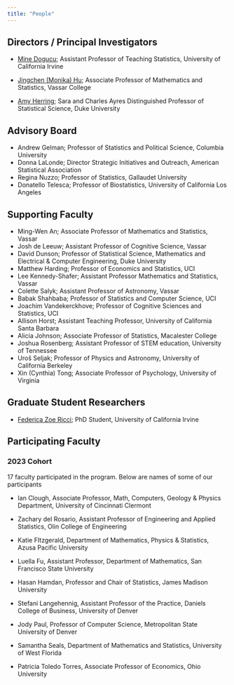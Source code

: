 ```yaml
---
title: "People"
---
```


## Directors / Principal Investigators 

- [Mine Dogucu](https://www.minedogucu.com/); Assistant Professor of Teaching Statistics, University of California Irvine 

- [Jingchen (Monika) Hu](https://pages.vassar.edu/jihu/); Associate Professor of Mathematics and Statistics, Vassar College

- [Amy Herring](https://scholars.duke.edu/person/Amy.Herring); Sara and Charles Ayres Distinguished Professor of Statistical Science, Duke University 


## Advisory Board

- Andrew Gelman; Professor of Statistics and Political Science, Columbia University
- Donna LaLonde; Director Strategic Initiatives and Outreach, American Statistical Association
- Regina Nuzzo; Professor of Statistics, Gallaudet University
- Donatello Telesca; Professor of Biostatistics, University of California Los Angeles


## Supporting Faculty

- Ming-Wen An; Associate Professor of Mathematics and Statistics, Vassar 
- Josh de Leeuw; Assistant Professor of Cognitive Science, Vassar 
- David Dunson; Professor of Statistical Science, Mathematics and Electrical & Computer Engineering, Duke University 
- Matthew Harding; Professor of Economics and Statistics, UCI 
- Lee Kennedy-Shafer; Assistant Professor Mathematics and Statistics, Vassar 
- Colette Salyk; Assistant Professor of Astronomy, Vassar 
- Babak Shahbaba; Professor of Statistics and Computer Science, UCI 
- Joachim Vandekerckhove; Professor of Cognitive Sciences and Statistics, UCI 
- Allison Horst; Assistant Teaching Professor, University of California Santa Barbara 
- Alicia Johnson; Associate Professor of Statistics, Macalester College 
- Joshua Rosenberg; Assistant Professor of STEM education, University of Tennessee 
- Uroš Seljak; Professor of Physics and Astronomy, University of California Berkeley 
- Xin (Cynthia) Tong; Associate Professor of Psychology, University of Virginia 

## Graduate Student Researchers

- [Federica Zoe Ricci](https://federicazoe.github.io/); PhD Student, University of California Irvine

## Participating Faculty

### 2023 Cohort

17 faculty participated in the program. Below are names of some of our participants

- Ian Clough, Associate Professor, Math, Computers, Geology & Physics Department, University of Cincinnati Clermont

- Zachary del Rosario, Assistant Professor of Engineering and Applied Statistics, Olin College of Engineering

- Katie FItzgerald, Department of Mathematics, Physics & Statistics, Azusa Pacific University

- Luella Fu, Assistant Professor, Department of Mathematics, San Francisco State University

- Hasan Hamdan, Professor and Chair of Statistics, James Madison University 

- Stefani Langehennig, Assistant Professor of the Practice, Daniels College of Business, University of Denver
 
- Jody Paul, Professor of Computer Science, Metropolitan State University of Denver

- Samantha Seals, Department of Mathematics and Statistics, University of West Florida

- Patricia Toledo Torres, Associate Professor of Economics, Ohio University

